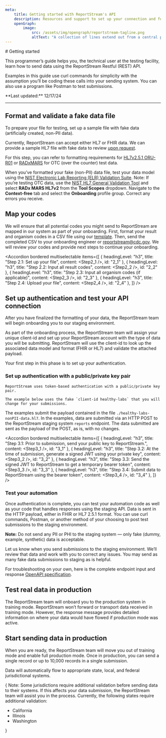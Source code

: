 ```yaml
---
meta:
    title: Getting started with ReportStream's API
    description: Resources and support to set up your connection and format your data. Our onboarding guide will walk you through the steps needed to get started.
    openGraph:
        image:
            src: /assets/img/opengraph/reportstream-tagline.png
            altText: "A collection of lines extend out from a central point. Each line ends in a circle of square, some green and some white."
---
```



<LayoutSidenav><Sidenav /></LayoutSidenav>

<LayoutMain>
# Getting started

<p className="usa-intro text-base">This programmer’s guide helps you, the technical user at the testing facility, learn how to send data using the ReportStream Restful (REST) API.</p>

Examples in this guide use curl commands for simplicity with the assumption you’ll be coding these calls into your sending system.
You can also use a program like Postman to test submissions.

<p className="text-base">**Last updated:** 12/17/24</p>

***

<h2 className="rs-numbered">Format and validate a fake data file</h2>

To prepare your file for testing, set up a sample file with fake data (artificially created, non-PII data).

Currently, ReportStream can accept either HL7 or FHIR data. We can provide a sample HL7 file with fake data 
to review <A href={site.forms.contactUs.url}>upon request</A>.

<Alert type="tip">For this step, you can refer to formatting requirements for 
[HL7v2.5.1 ORU-R01](https://www.hl7.org/implement/standards/product_brief.cfm?product_id=185) or 
[RADxMARS](https://www.nibib.nih.gov/covid-19/radx-tech-program/mars/hl7v2-getting-started) for OTC (over the counter) test data.</Alert>

When you’ve formatted your fake (non-PII) data file, test your data model using the
<A href={site.external.nistValidationSuite.url}>NIST Electronic Lab Reporting (ELR) Validation Suite</A>. 
Note: If you’re testing OTC data, use the <A href={site.external.nistGeneralValidationTool.url}>NIST HL7 General Validation Tool</A> and 
select **RADx MARS HL7v2** from the **Tool Scopes** dropdown. Navigate to the **Context-free** tab and select the **Onboarding** profile group.
Correct any errors you receive.

<h2 className="rs-numbered">Map your codes</h2>

We will ensure that all potential codes you might send to ReportStream are mapped in our system as part of your onboarding. First, format your result and organism codes in a CSV file using our <A href={site.assets.codeMapTemplate.path}>template</A>. Then, send the completed CSV to your onboarding engineer or <A href={site.orgs.RS.email}>reportstream@cdc.gov</A>. We will review your codes and provide next steps to continue your onboarding.

<Accordion bordered multiselectable items={[
    {
        headingLevel: "h3",
        title: "Step 2.1: Set up your file",
        content: <Step2_1 />,
        id: "2_1"
    },
    {
        headingLevel: "h3",
        title: "Step 2.2: Input all result codes",
        content: <Step2_2 />,
        id: "2_2"
    },
    {
        headingLevel: "h3",
        title: "Step 2.3: Input all organism codes (if applicable)",
        content: <Step2_3 />,
        id: "2_3"
    },
    {
        headingLevel: "h3",
        title: "Step 2.4: Upload your file",
        content: <Step2_4 />,
        id: "2_4"
    },
]} />

<h2 className="rs-numbered">Set up authentication and test your API connection</h2>

After you have finalized the formatting of your data, the ReportStream team will begin onboarding you to our staging environment.

As part of the onboarding process, the ReportStream team will assign your unique client-id and set up your ReportStream account 
with the type of data you will be submitting. ReportStream will use the client-id to look up the associated data model and format 
(FHIR or HL7) and validate the attached payload. 

Your first step in this phase is to set up your authentication.

### Set up authentication with a public/private key pair

    ReportStream uses token-based authentication with a public/private key pair.

    The example below uses the fake `client-id healthy-labs` that you will change for your submissions. 
The examples submit the payload contained in the file `./healthy-labs-nonPII-data.hl7`. 
In the examples, data are submitted via an HTTP POST to the ReportStream staging system `reports` endpoint. 
The data submitted are sent as the payload of the POST, as is, with no changes. 

<Accordion bordered multiselectable items={[
    {
        headingLevel: "h3",
        title: "Step 3.1: Prior to submission, send your public key to ReportStream.",
        content: <Step3_1 />,
        id: "3_1"
    },
    {
        headingLevel: "h3",
        title: "Step 3.2: At the time of submission, generate a signed JWT using your private key",
        content: <Step3_2 />,
        id: "3_2"
    },
    {
        headingLevel: "h3",
        title: "Step 3.3: Send the signed JWT to ReportStream to get a temporary bearer token",
        content: <Step3_3 />,
        id: "3_3"
    },
    {
        headingLevel: "h3",
        title: "Step 3.4: Submit data to ReportStream using the bearer token",
        content: <Step3_4 />,
        id: "3_4"
    },
]} />

### Test your automation

Once authentication is complete, you can test your automation code as well as your code that handles responses using the staging API. 
Data is sent in the HTTP payload, either in FHIR or HL7 2.5.1 format. 
You can use curl commands, Postman, or another method of your choosing to post test submissions to the staging environment. 

<Alert type="tip">**Note:** Do not send any PII or PHI to the staging system — only fake (dummy, example, synthetic) data is acceptable.</Alert>

Let us know when you send submissions to the staging environment. We’ll review that data and work with you to correct any issues. You may send as many fake data submissions to staging as is helpful.

For troubleshooting on your own, here is the complete endpoint input and response [OpenAPI specification](https://github.com/CDCgov/prime-reportstream/blob/master/prime-router/docs/api).

<h2 className="rs-numbered">Test real data in production</h2>

The ReportStream team will onboard you to the production system in training mode. ReportStream won’t forward or transport data received in training mode. However, the response message provides detailed information on where your data would have flowed if production mode was active.

<h2 className="rs-numbered">Start sending data in production</h2>

When you are ready, the ReportStream team will move you out of training mode and enable full production mode. Once in production, you can send a single record or up to 10,000 records in a single submission.

Data will automatically flow to appropriate state, local, and federal jurisdictional systems.

{
<Alert type="tip">
    <span className="text-bold">Note:</span> Some jurisdictions require additional validation before sending data to their systems. If this affects your data submission, the ReportStream team will assist you in the process. Currently, the following states require additional validation:
    <ul>
        <li>California</li>
        <li>Illinois</li>
        <li>Washington</li>
    </ul>
</Alert>
}
</LayoutMain>